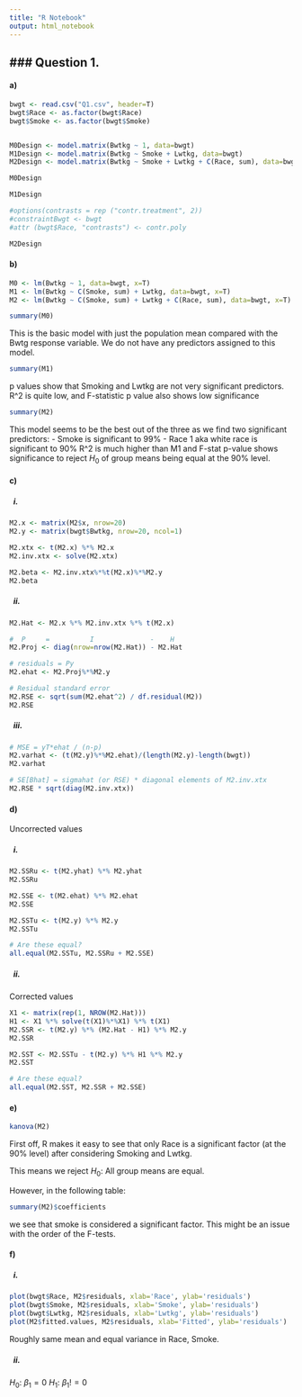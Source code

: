 ```yaml
---
title: "R Notebook"
output: html_notebook
---
```


### Question 1.
----
#### a)

```r

bwgt <- read.csv("Q1.csv", header=T)
bwgt$Race <- as.factor(bwgt$Race)
bwgt$Smoke <- as.factor(bwgt$Smoke)


M0Design <- model.matrix(Bwtkg ~ 1, data=bwgt)
M1Design <- model.matrix(Bwtkg ~ Smoke + Lwtkg, data=bwgt)
M2Design <- model.matrix(Bwtkg ~ Smoke + Lwtkg + C(Race, sum), data=bwgt, x=T)

M0Design

```

```r
M1Design
```

```r
#options(contrasts = rep ("contr.treatment", 2))  
#constraintBwgt <- bwgt
#attr (bwgt$Race, "contrasts") <- contr.poly

M2Design
```

#### b)
```r
M0 <- lm(Bwtkg ~ 1, data=bwgt, x=T)
M1 <- lm(Bwtkg ~ C(Smoke, sum) + Lwtkg, data=bwgt, x=T)
M2 <- lm(Bwtkg ~ C(Smoke, sum) + Lwtkg + C(Race, sum), data=bwgt, x=T)

summary(M0)
```

This is the basic model with just the population mean compared with the Bwtg response variable. We do not have any predictors assigned to this model.


```r
summary(M1)
```

p values show that Smoking and Lwtkg are not very significant predictors.
R^2 is quite low, and F-statistic p value also shows low significance


```r
summary(M2)
```

This model seems to be the best out of the three as we find two significant predictors:
 - Smoke is significant to 99%
 - Race 1 aka white race is significant to 90%
R^2 is much higher than M1 and F-stat p-value shows significance to reject $H_0$ of group means being equal at the 90% level.

#### c)  

##### &ensp;i.
```r
M2.x <- matrix(M2$x, nrow=20)
M2.y <- matrix(bwgt$Bwtkg, nrow=20, ncol=1)

M2.xtx <- t(M2.x) %*% M2.x
M2.inv.xtx <- solve(M2.xtx)

M2.beta <- M2.inv.xtx%*%t(M2.x)%*%M2.y
M2.beta

```

##### &ensp;ii.
```r
M2.Hat <- M2.x %*% M2.inv.xtx %*% t(M2.x)

#  P     =          I              -    H
M2.Proj <- diag(nrow=nrow(M2.Hat)) - M2.Hat

# residuals = Py
M2.ehat <- M2.Proj%*%M2.y

# Residual standard error
M2.RSE <- sqrt(sum(M2.ehat^2) / df.residual(M2))
M2.RSE
```


##### &ensp;iii.
```r
# MSE = yT*ehat / (n-p)
M2.varhat <- (t(M2.y)%*%M2.ehat)/(length(M2.y)-length(bwgt))
M2.varhat

# SE[Bhat] = sigmahat (or RSE) * diagonal elements of M2.inv.xtx
M2.RSE * sqrt(diag(M2.inv.xtx))
```



#### d)

Uncorrected values

##### &ensp;i.
```r
M2.SSRu <- t(M2.yhat) %*% M2.yhat
M2.SSRu
```

```r
M2.SSE <- t(M2.ehat) %*% M2.ehat
M2.SSE
```


```r
M2.SSTu <- t(M2.y) %*% M2.y
M2.SSTu

# Are these equal?
all.equal(M2.SSTu, M2.SSRu + M2.SSE)
```

##### &ensp;ii.

Corrected values

```r
X1 <- matrix(rep(1, NROW(M2.Hat)))
H1 <- X1 %*% solve(t(X1)%*%X1) %*% t(X1)
M2.SSR <- t(M2.y) %*% (M2.Hat - H1) %*% M2.y
M2.SSR
```

```r
M2.SST <- M2.SSTu - t(M2.y) %*% H1 %*% M2.y
M2.SST

# Are these equal?
all.equal(M2.SST, M2.SSR + M2.SSE)
```

#### e)

```r
kanova(M2)
```

First off, R makes it easy to see that only Race is a significant factor  (at the 90% level) after considering Smoking and Lwtkg.

This means we reject $H_0$: All group means are equal.


However, in the following table:

```r
summary(M2)$coefficients
```

we see that smoke is considered a significant factor. This might be an issue with the order of the F-tests. 

#### f)

##### &ensp;i.
```r
plot(bwgt$Race, M2$residuals, xlab='Race', ylab='residuals')
plot(bwgt$Smoke, M2$residuals, xlab='Smoke', ylab='residuals')
plot(bwgt$Lwtkg, M2$residuals, xlab='Lwtkg', ylab='residuals')
plot(M2$fitted.values, M2$residuals, xlab='Fitted', ylab='residuals')
```


Roughly same mean and equal variance in Race, Smoke.


##### &ensp;ii.

$H_0$: $\beta_1 = 0$
$H_1$: $\beta_1 != 0$

